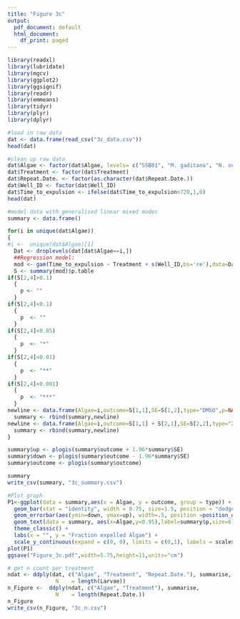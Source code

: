 ```yaml
---
title: "Figure 3c"
output:
  pdf_document: default
  html_document:
    df_print: paged
---
```

```r
library(readxl) 
library(lubridate)
library(mgcv)
library(ggplot2)
library(ggsignif)
library(readr)
library(emmeans)
library(tidyr)
library(plyr)
library(dplyr)
```

```r
#load in raw data
dat <- data.frame(read_csv("3c_data.csv"))
head(dat)
```
```r
#clean up raw data
dat$Algae <- factor(dat$Algae, levels= c("SSB01", "M. gaditana", "N. oculata", "C. velia"))
dat$Treatment <- factor(dat$Treatment)
dat$Repeat.Date. <- factor(as.character(dat$Repeat.Date.))
dat$Well_ID <- factor(dat$Well_ID)
dat$Time_to_expulsion <- ifelse(dat$Time_to_expulsion<720,1,0)
head(dat)
```
```r
#model data with generalised linear mixed modes
summary <- data.frame()

for(i in unique(dat$Algae))
{
#i <-  unique(dat$Algae)[1]
  Dat <- droplevels(dat[dat$Algae==i,])
  ##Regression model:
  mod <- gam(Time_to_expulsion ~ Treatment + s(Well_ID,bs='re'),data=Dat,family=binomial())
  S <- summary(mod)$p.table
if(S[2,4]>0.1)
  {
    p <- ""
  }
if(S[2,4]<0.1)
  {
    p  <- ""
  }
if(S[2,4]<0.05)
  {
    p  <- "*"
  }
if(S[2,4]<0.01)
  {
    p  <- "**"
  }
if(S[2,4]<0.001)
  {
    p  <- "***"
  }
newline <- data.frame(Algae=i,outcome=S[1,1],SE=S[1,2],type="DMSO",p=NA,pvalue=NA)
  summary <- rbind(summary,newline)
newline <- data.frame(Algae=i,outcome=S[1,1] + S[2,1],SE=S[2,2],type="XMD17-109",p=p, pvalue=S[2,4])
  summary <- rbind(summary,newline)
}

summary$up <- plogis(summary$outcome + 1.96*summary$SE)
summary$down <- plogis(summary$outcome - 1.96*summary$SE)
summary$outcome <- plogis(summary$outcome)

summary
write_csv(summary, "3c_summary.csv")
```


```r
#Plot graph
P1<-ggplot(data = summary,aes(x = Algae, y = outcome, group = type)) +
  geom_bar(stat = "identity", width = 0.75, size=1.5, position = "dodge", fill = c("#FF2500",alpha("#FF2500",0.6)))   +
  geom_errorbar(aes(ymin=down, ymax=up), width=.5, position =position_dodge(.75)) +
  geom_text(data = summary, aes(x=Algae,y=0.95),label=summary$p,size=6) +
  theme_classic() +
  labs(x = "", y = "Fraction expelled Algae") +
  scale_y_continuous(expand = c(0, 0), limits = c(0,1), labels = scales::number_format(accuracy = 0.01))
plot(P1)
ggsave("Figure_3c.pdf",width=5.75,height=11,units="cm")
```

```r
# get n count per treatment
ndat <- ddply(dat, c("Algae", "Treatment", "Repeat.Date."), summarise,
               N    = length(Larvae))
n_Figure <-  ddply(ndat, c("Algae", "Treatment"), summarise,
               N    = length(Repeat.Date.))
n_Figure
write_csv(n_Figure, "3c_n.csv")
````



